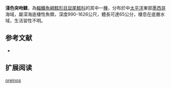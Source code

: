 {{Speciesbox
| name = 淺色突吻鱈
| status = NE
| status_system = iucn3.1
| trend = unknow
| genus = Coryphaenoides
| species = oreinos
| authority = [[Iwamoto_&_Sazonov|Iwamoto & Sazonov]], 1988
| synonyms = 
}}
'''淺色突吻鱈'''，為[[輻鰭魚綱|輻鰭魚綱]][[鱈形目|鱈形目]][[鼠尾鱈科|鼠尾鱈科]]的其中一[[種|種]]，分布於中[[太平洋|太平洋]]東部[[墨西哥|墨西哥]]海域，屬深海底棲性魚類，深度990-1626公尺，體長可達65公分，棲息在底層水域，生活習性不明。

==参考文献==
*{{FishBase_species|genus=Coryphaenoides|species=oreinos|year=2015|month=12}}

== 扩展阅读 ==
{{refbegin}}
{{wikispecies-inline|Coryphaenoides oreinos|淺色突吻鱈}}
{{refend}}
{{Taxonbar|from=Q2631658}}

[[Category:突吻鱈屬|oreinos]]


{{鱈形目小作品}}